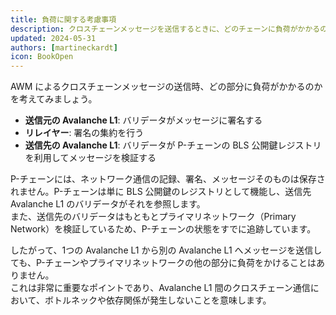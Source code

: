 ```yaml
---
title: 負荷に関する考慮事項  
description: クロスチェーンメッセージを送信するときに、どのチェーンに負荷がかかるのかを学ぶ  
updated: 2024-05-31  
authors: [martineckardt]  
icon: BookOpen  
---
```


AWM によるクロスチェーンメッセージの送信時、どの部分に負荷がかかるのかを考えてみましょう。

- **送信元の Avalanche L1**: バリデータがメッセージに署名する  
- **リレイヤー**: 署名の集約を行う  
- **送信先の Avalanche L1**: バリデータが P-チェーンの BLS 公開鍵レジストリを利用してメッセージを検証する  

P-チェーンには、ネットワーク通信の記録、署名、メッセージそのものは保存されません。P-チェーンは単に BLS 公開鍵のレジストリとして機能し、送信先 Avalanche L1 のバリデータがそれを参照します。  
また、送信先のバリデータはもともとプライマリネットワーク（Primary Network）を検証しているため、P-チェーンの状態をすでに追跡しています。

したがって、1つの Avalanche L1 から別の Avalanche L1 へメッセージを送信しても、P-チェーンやプライマリネットワークの他の部分に負荷をかけることはありません。  
これは非常に重要なポイントであり、Avalanche L1 間のクロスチェーン通信において、ボトルネックや依存関係が発生しないことを意味します。